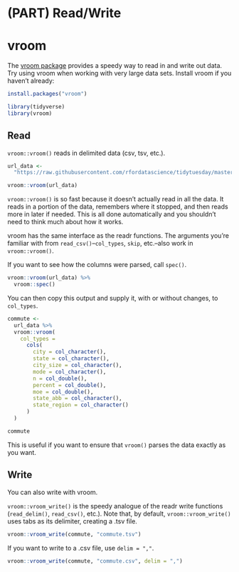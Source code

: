 # (PART) Read/Write {-} 

# vroom

The [vroom package](https://vroom.r-lib.org/) provides a speedy way to read in and write out data. Try using vroom when working with very large data sets. Install vroom if you haven't already:

```r
install.packages("vroom")
```

```r
library(tidyverse)
library(vroom)
```

## Read

`vroom::vroom()` reads in delimited data (csv, tsv, etc.). 

```r
url_data <- 
  "https://raw.githubusercontent.com/rfordatascience/tidytuesday/master/data/2019/2019-11-05/commute.csv"

vroom::vroom(url_data)
```

`vroom::vroom()` is so fast because it doesn't actually read in all the data. It reads in a portion of the data, remembers where it stopped, and then reads more in later if needed. This is all done automatically and you shouldn't need to think much about how it works. 

vroom has the same interface as the readr functions. The arguments you're familiar with from `read_csv()`--`col_types`, `skip`, etc.--also work in `vroom::vroom()`.

If you want to see how the columns were parsed, call `spec()`.

```r
vroom::vroom(url_data) %>% 
  vroom::spec()
```

You can then copy this output and supply it, with or without changes, to `col_types`.

```r
commute <-
  url_data %>% 
  vroom::vroom(
    col_types = 
      cols(
        city = col_character(),
        state = col_character(),
        city_size = col_character(),
        mode = col_character(),
        n = col_double(),
        percent = col_double(),
        moe = col_double(),
        state_abb = col_character(),
        state_region = col_character()
      )
  )

commute
```

This is useful if you want to ensure that `vroom()` parses the data exactly as you want.

## Write

You can also write with vroom.

`vroom::vroom_write()` is the speedy analogue of the readr write functions (`read_delim()`, `read_csv()`, etc.). Note that, by default, `vroom::vroom_write()` uses tabs as its delimiter, creating a .tsv file.

```r
vroom::vroom_write(commute, "commute.tsv")
```

If you want to write to a .csv file, use `delim = ","`.

```r
vroom::vroom_write(commute, "commute.csv", delim = ",")
```


